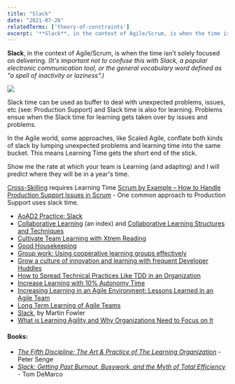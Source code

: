 ```yaml
---
title: "Slack"
date: "2021-07-26"
relatedTerms: ['theory-of-constraints']
excerpt: '**Slack**, in the context of Agile/Scrum, is when the time isn't solely focused on'
---
```


**Slack**, in the context of Agile/Scrum, is when the time isn't solely focused on delivering. _(It's important not to confuse this with Slack, a popular electronic communication tool, or the general vocabulary word defined as "a spell of inactivity or laziness".)_ 

![](src/content/glossary/slack/images/healthy-sprint-small.jpg)

Slack time can be used as buffer to deal with unexpected problems, issues, etc (see: Production Support) and Slack time is also for learning. Problems ensue when the Slack time for learning gets taken over by issues and problems.

In the Agile world, some approaches, like Scaled Agile, conflate both kinds of slack by lumping unexpected problems and learning time into the same bucket. This means Learning Time gets the short end of the stick.

Show me the rate at which your team is Learning (and adapting) and I will predict where they will be in a year's time.

[Cross-Skilling](/blog/how-to-cross-skill-and-grow-t-shaped-team-members) requires Learning Time [Scrum by Example – How to Handle Production Support Issues in Scrum](/blog/scrum-production-support) - One common approach to Production Support uses slack time.

<HighlightBox heading="Resource Links" variant="resourceLinks">

- [AoAD2 Practice: Slack](https://www.jamesshore.com/v2/books/aoad2/slack)
- [Collaborative Learning](https://www.gdrc.org/kmgmt/c-learn/index.html) (an index) and [Collaborative Learning Structures and Techniques](https://www.gdrc.org/kmgmt/c-learn/methods.html)
- [Cultivate Team Learning with Xtrem Reading](https://www.infoq.com/articles/learning-xtrem-reading/)
- [Good Housekeeping](https://sites.google.com/a/scrumplop.org/published-patterns/value-stream/good-housekeeping)
- [Group work: Using cooperative learning groups effectively](https://cft.vanderbilt.edu/guides-sub-pages/setting-up-and-facilitating-group-work-using-cooperative-learning-groups-effectively/)
- [Grow a culture of innovation and learning with frequent Developer Huddles](https://medium.com/the-liberators/grow-a-culture-of-innovation-and-learning-with-developer-huddles-8cc3a0f88c1a)
- [How to Spread Technical Practices Like TDD in an Organization](https://www.infoq.com/articles/spread-technical-practices-organization/)
- [Increase Learning with 10% Autonomy Time](https://www.infoq.com/news/2016/10/learning-autonomy-time)
- [Increasing Learning in an Agile Environment: Lessons Learned in an Agile Team](https://www.researchgate.net/publication/261317493_Increasing_Learning_in_an_Agile_Environment_Lessons_Learned_in_an_Agile_Team)
- [Long Term Learning of Agile Teams](https://www.researchgate.net/publication/321674505_Long_Term_Learning_of_Agile_Teams)
- [Slack](https://martinfowler.com/bliki/Slack.html), by Martin Fowler
- [What is Learning Agility and Why Organizations Need to Focus on It](https://disprz.ai/blog/learning-agility-everything-you-need-to-know-about-it)

</HighlightBox>

#### Books:

- [_The Fifth Discipline: The Art & Practice of The Learning Organization_](https://www.amazon.ca/Fifth-Discipline-Practice-Learning-Organization-ebook/dp/B000SEIFKK/&tag=notesfromatoo-20) - Peter Senge
- [_Slack: Getting Past Burnout, Busywork, and the Myth of Total Efficiency_](https://www.amazon.ca/Slack-Getting-Burnout-Busywork-Efficiency-ebook/dp/B004SOVC2Y/&tag=notesfromatoo-20) - Tom DeMarco

